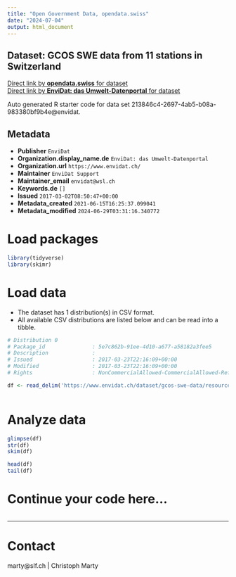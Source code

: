 ```yaml
---
title: "Open Government Data, opendata.swiss"
date: "2024-07-04"
output: html_document
---
```


## Dataset: GCOS SWE data from 11 stations in Switzerland



[Direct link by **opendata.swiss** for dataset](https://opendata.swiss/de/dataset/gcos-swe-data-from-11-stations-in-switzerland)<br>
[Direct link by **EnviDat: das Umwelt-Datenportal** for dataset](https://www.envidat.ch/#/metadata/gcos-swe-data)

Auto generated R starter code for data set 213846c4-2697-4ab5-b08a-983380bf9b4e@envidat.

## Metadata

- **Publisher** `EnviDat`
- **Organization.display_name.de** `EnviDat: das Umwelt-Datenportal`
- **Organization.url** `https://www.envidat.ch/`
- **Maintainer** `EnviDat Support`
- **Maintainer_email** `envidat@wsl.ch`
- **Keywords.de** `[]`
- **Issued** `2017-03-02T08:50:47+00:00`
- **Metadata_created** `2021-06-15T16:25:37.099041`
- **Metadata_modified** `2024-06-29T03:31:16.340772`


# Load packages

```r

library(tidyverse)
library(skimr)

```

# Load data

-   The dataset has 1 distribution(s) in CSV format.
-   All available CSV distributions are listed below and can be read into a tibble.

```r

# Distribution 0
# Package_id               : 5e7c862b-91ee-4d10-a677-a58182a3fee5
# Description              : 
# Issued                   : 2017-03-23T22:16:09+00:00
# Modified                 : 2017-03-23T22:16:09+00:00
# Rights                   : NonCommercialAllowed-CommercialAllowed-ReferenceRequired

df <- read_delim('https://www.envidat.ch/dataset/gcos-swe-data/resource/ba470fc8-bf46-4597-a8db-08805237469e')



```

# Analyze data

```r

glimpse(df)
str(df)
skim(df)

head(df)
tail(df)

```

# Continue your code here...

```r

```

------------------------------------------------------------------------

# Contact

marty@slf.ch | Christoph Marty  
